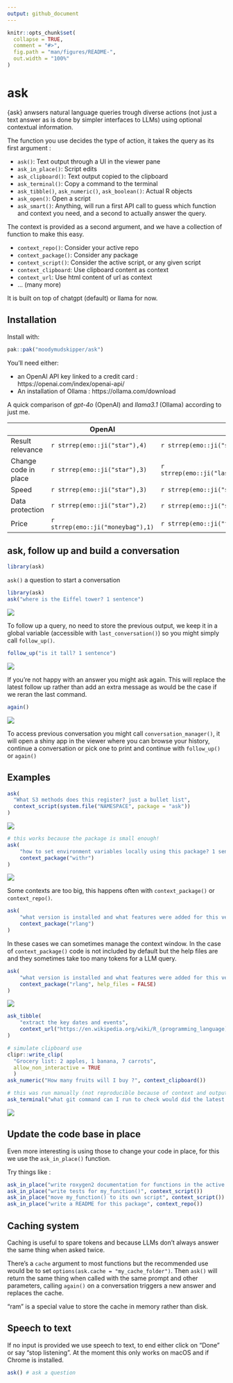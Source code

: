 ```yaml
---
output: github_document
---
```


<!-- README.md is generated from README.Rmd. Please edit that file -->

```r
knitr::opts_chunk$set(
  collapse = TRUE,
  comment = "#>",
  fig.path = "man/figures/README-",
  out.width = "100%"
)
```

# ask

{ask} anwsers natural language queries trough diverse actions (not just a text 
answer as is done by simpler interfaces to LLMs) using optional contextual information.

The function you use decides the type of action, it takes the query as its first argument :

* `ask()`: Text output through a UI in the viewer pane
* `ask_in_place()`: Script edits
* `ask_clipboard()`: Text output copied to the clipboard
* `ask_terminal()`: Copy a command to the terminal
* `ask_tibble()`, `ask_numeric()`, `ask_boolean()`: Actual R objects
* `ask_open()`: Open a script
* `ask_smart()`: Anything, will run a first API call to guess which function and context you need, and a second to actually answer the query.

The context is provided as a second argument, and we have a collection of function
to make this easy.

* `context_repo()`: Consider your active repo
* `context_package()`: Consider any package
* `context_script()`: Consider the active script, or any given script
* `context_clipboard`: Use clipboard content as context
* `context_url`: Use html content of url as context
* ... (many more)

It is built on top of chatgpt (default) or llama for now. 

## Installation

Install with:

``` r
pak::pak("moodymudskipper/ask")
```

You'll need either:

* an OpenAI API key linked to a credit card : https://openai.com/index/openai-api/
* An installation of Ollama : https://ollama.com/download

A quick comparison of  *gpt-4o* (OpenAI) and *llama3.1* (Ollama) according to just me.

|                      | OpenAI                        | Ollama |
|----------------------|-------------------------------|--------|
| Result relevance     | `r strrep(emo::ji("star"),4)` | `r strrep(emo::ji("star"),3)` |
| Change code in place | `r strrep(emo::ji("star"),3)` |  `r strrep(emo::ji("last_quarter_moon_with_face"),1)` |
| Speed                | `r strrep(emo::ji("star"),3)` | `r strrep(emo::ji("star"),2)` |
| Data protection      | `r strrep(emo::ji("star"),2)` | `r strrep(emo::ji("star"),4)` (local!)|
| Price                | `r strrep(emo::ji("moneybag"),1)` | `r strrep(emo::ji("free"),1)` |

## ask, follow up and build a conversation

```r
library(ask)
```

`ask()` a question to start a conversation

```r
library(ask)
ask("where is the Eiffel tower? 1 sentence")
```

![](inst/readme_ask1.png)

To follow up a query, no need to store the previous output,
we keep it in a global variable (accessible with `last_conversation()`) so you might simply call `follow_up()`.

```r
follow_up("is it tall? 1 sentence")
```

![](inst/readme_ask2.png)

If you're not happy with an answer you might ask again. This will replace the
latest follow up rather than add an extra message as would be the case if we
reran the last command.

```r
again()
```

![](inst/readme_ask3.png)

To access previous conversation you might call `conversation_manager()`,
it will open a shiny app in the viewer where you can browse your history, continue
a conversation or pick one to print and continue with `follow_up()` or `again()`

## Examples

```r
ask(
  "What S3 methods does this register? just a bullet list", 
  context_script(system.file("NAMESPACE", package = "ask"))
)
```

![](inst/readme_ask4.png)

```r
# this works because the package is small enough!
ask(
    "how to set environment variables locally using this package? 1 sentence", 
    context_package("withr")
)
```

![](inst/readme_ask5.png)

Some contexts are too big, this happens often with `context_package()` or `context_repo()`.

```r
ask(
    "what version is installed and what features were added for this version? 1 sentence", 
    context_package("rlang")
)
```

In these cases we can sometimes manage the context window. 
In the case of `context_package()` code is not included by default
but the help files are and they sometimes take too many tokens for a LLM query.

```r
ask(
    "what version is installed and what features were added for this version? 1 sentence", 
    context_package("rlang", help_files = FALSE)
)
```

![](inst/readme_ask6.png)

```r
ask_tibble(
    "extract the key dates and events", 
    context_url("https://en.wikipedia.org/wiki/R_(programming_language)")
)
```

```r
# simulate clipboard use
clipr::write_clip(
  "Grocery list: 2 apples, 1 banana, 7 carrots",
  allow_non_interactive = TRUE
  )
ask_numeric("How many fruits will I buy ?", context_clipboard())
```
 
```r
# this was run manually (not reproducible because of context and output)
ask_terminal("what git command can I run to check would did the latest changes to the `ask()` function?", context_repo())
```

![](inst/readme_terminal.png)
 
## Update the code base in place

Even more interesting is using those to change your code in place, for this
we use the `ask_in_place()` function.

Try things like :

```r
ask_in_place("write roxygen2 documentation for functions in the active script", context_script())
ask_in_place("write tests for my_function()", context_script())
ask_in_place("move my_function() to its own script", context_script())
ask_in_place("write a README for this package", context_repo())
```

## Caching system

Caching is useful to spare tokens and because LLMs don't always answer the same thing when asked twice.

There's a `cache` argument to most functions but the recommended use would be to
set `options(ask.cache = "my_cache_folder")`. Then `ask()` will return the same
thing when called with the same prompt and other parameters, calling `again()`
on a conversation triggers a new answer and replaces the cache.

"ram" is a special value to store the cache in memory rather than disk.

## Speech to text

If no input is provided we use speech to text, to end either click on "Done" or say "stop listening".
At the moment this only works on macOS and if Chrome is installed.

```r
ask() # ask a question
```
